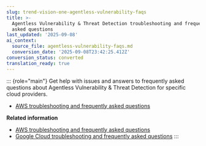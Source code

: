 ```yaml
---
slug: trend-vision-one-agentless-vulnerability-faqs
title: >-
  Agentless Vulnerability & Threat Detection troubleshooting and frequently
  asked questions
last_updated: '2025-09-08'
ai_context:
  source_file: agentless-vulnerability-faqs.md
  conversion_date: '2025-09-08T23:42:25.412Z'
conversion_status: converted
translation_ready: true
---
```


::: {role="main"}
Get help with issues and answers to frequently asked questions about Agentless Vulnerability & Threat Detection for specific cloud providers.

- [AWS troubleshooting and frequently asked questions](aws-faqs.mdx)

**Related information**

- [AWS troubleshooting and frequently asked questions](aws-faqs.mdx)
- [Google Cloud troubleshooting and frequently asked questions](google-cloud-faqs.mdx)
:::
